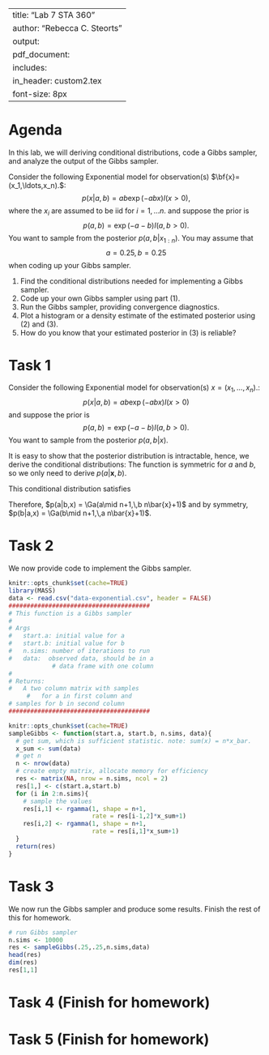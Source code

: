 
---
title: "Lab 7 STA 360"
author: "Rebecca C. Steorts"
output: 
     pdf_document:
      includes: 
          in_header: custom2.tex
font-size: 8px
---

# Agenda

In this lab, we will deriving conditional distributions, code a Gibbs sampler, and analyze the output of the Gibbs sampler. 

Consider the following Exponential model for observation(s) $\bf{x}=(x_1,\ldots,x_n).$\footnote{Please note that the observed data can be found in \text{data-exponential.csv}.}:
$$ p(x|a,b) = a b \exp(- a b x) I(x>0),$$ where the $x_i$ are assumed to be iid for $i=1,\ldots n.$
and suppose the prior is 
$$ p(a,b) = \exp(- a - b)I(a,b>0). $$
You want to sample from the posterior $p(a,b|x_{1:n})$.  You may assume that $$a=0.25, b=0.25$$ when coding up your Gibbs sampler.


1. Find the conditional distributions needed for implementing a Gibbs sampler.
2. Code up your own Gibbs sampler using part (1). 
3. Run the Gibbs sampler, providing convergence diagnostics. 
4.  Plot a histogram or a density estimate of the estimated posterior using (2) and (3).
5.  How do you know that your estimated posterior in (3) is reliable? \textbf{If your traceplot for example or running average plot is not "flattening out," then try running more Gibbs iterations.}


# Task 1

Consider the following Exponential model for observation(s) $x=(x_1,\ldots,x_n).$\footnote{The observed data can be found in \text{data-exponential.csv}.}:
$$ p(x|a,b) = a b \exp(- a b x) I(x>0)$$
and suppose the prior is 
$$ p(a,b) = \exp(- a - b)I(a,b>0). $$
You want to sample from the posterior $p(a,b|x)$.

It is easy to show that the posterior distribution is intractable, hence, we derive the conditional distributions:
\begin{align*}
p(\boldsymbol{x}|a,b) &= \prod_{i=1}^n p(x_i|a,b) \\
&= \prod_{i=1}^n ab\exp(-abx_i) \\
&= (ab)^n\exp\left(-ab\sum_{i=1}^nx_i\right).
\end{align*}
The function is symmetric for $a$ and $b$, so we only need to derive $p(a|\boldsymbol{x},b)$.  

This conditional distribution satisfies
\begin{align*}
p(a|\boldsymbol{x},b) &\propto_a p(a,b,\boldsymbol{x}) \\
&= p(\boldsymbol{x}|a,b)p(a,b) \\
&= (ab)^n\exp\left(-ab\sum_{i=1}^nx_i \right) \times \exp(- a - b)I(a,b>0) \\
&\underset{a}{\propto} p(x,a,b) \underset{a}{\propto} \textcolor{red}{a^{n}} \exp(-a b n\bar{x} - a)\I(a>0) = \textcolor{red}{a^{n+1-1}} \exp(-(b n\bar{x} + 1)a)\I(a>0)
    \underset{a}{\propto} \Ga(a\mid n+1,\, b n\bar{x} + 1).
\end{align*}

Therefore, $p(a|b,x) = \Ga(a\mid n+1,\,b n\bar{x}+1)$ and by symmetry, $p(b|a,x) = \Ga(b\mid n+1,\,a n\bar{x}+1)$.

# Task 2

We now provide code to implement the Gibbs sampler. 
```r
knitr::opts_chunk$set(cache=TRUE)
library(MASS)
data <- read.csv("data-exponential.csv", header = FALSE)
#######################################
# This function is a Gibbs sampler
# 
# Args
#   start.a: initial value for a
#   start.b: initial value for b
#   n.sims: number of iterations to run
#   data:  observed data, should be in a 
            # data frame with one column
#
# Returns:
#   A two column matrix with samples 
     #   for a in first column and
# samples for b in second column
#######################################
```

```r
knitr::opts_chunk$set(cache=TRUE)
sampleGibbs <- function(start.a, start.b, n.sims, data){
  # get sum, which is sufficient statistic. note: sum(x) = n*x_bar.
  x_sum <- sum(data)
  # get n
  n <- nrow(data)
  # create empty matrix, allocate memory for efficiency
  res <- matrix(NA, nrow = n.sims, ncol = 2)
  res[1,] <- c(start.a,start.b)
  for (i in 2:n.sims){
    # sample the values
    res[i,1] <- rgamma(1, shape = n+1, 
                       rate = res[i-1,2]*x_sum+1)
    res[i,2] <- rgamma(1, shape = n+1, 
                       rate = res[i,1]*x_sum+1)
  }
  return(res)
}
```

# Task 3

We now run the Gibbs sampler and produce some results. Finish the rest of this for homework. 

```r
# run Gibbs sampler
n.sims <- 10000
res <- sampleGibbs(.25,.25,n.sims,data)
head(res)
dim(res)
res[1,1]
```

# Task 4 (Finish for homework)

# Task 5 (Finish for homework)






